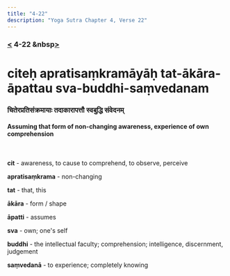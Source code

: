 ```yaml
---
title: "4-22"
description: "Yoga Sutra Chapter 4, Verse 22"
---
```


### [<](/Chapter-4/4-21) 4-22 &nbsp[>](/Chapter-4/4-23/)

# citeḥ apratisaṃkramāyāḥ tat-ākāra-āpattau sva-buddhi-saṃvedanam

### चितेरप्रतिसंक्रमायाः तदाकारापत्तौ स्वबुद्धि संवेदनम्

#### Assuming that form of non-changing awareness, experience of own comprehension

<br />

**cit** - awareness, to cause to comprehend, to observe, perceive

**apratisaṃkrama** - non-changing

**tat** - that, this

**ākāra** - form / shape

**āpatti** - assumes

**sva** - own; one's self

**buddhi** - the intellectual faculty; comprehension; intelligence, discernment, judgement

**saṃvedanā** - to experience; completely knowing

<br />
